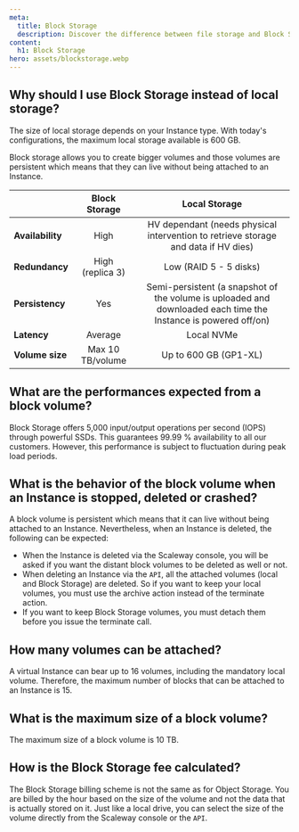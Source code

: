 ```yaml
---
meta:
  title: Block Storage
  description: Discover the difference between file storage and Block Storage and get answers to your performance and security concerns. 
content:
  h1: Block Storage
hero: assets/blockstorage.webp
---
```


<Concept>

## Why should I use Block Storage instead of local storage?

The size of local storage depends on your Instance type. With today's configurations, the maximum local storage available is 600 GB.

Block storage allows you to create bigger volumes and those volumes are persistent which means that they can live without being attached to an Instance.

|                    |         **Block Storage**         |           **Local Storage**                                                                                    |
|--------------------|:---------------------------------:|:--------------------------------------------------------------------------------------------------------------:|
| **Availability**   | High                              | HV dependant (needs physical intervention to retrieve storage and data if HV dies)                             |  
| **Redundancy**     | High (replica 3)                  | Low (RAID 5 - 5 disks)                                                                                         |  
| **Persistency**    | Yes                               | Semi-persistent (a snapshot of the volume is uploaded and downloaded each time the Instance is powered off/on) | 
| **Latency**        | Average                           | Local NVMe                                                                                                     |
| **Volume size**    | Max 10 TB/volume                  | Up to 600 GB (GP1-XL)                                                                                          |  

</Concept>

<Concept>

## What are the performances expected from a block volume?

Block Storage offers 5,000 input/output operations per second (IOPS) through powerful SSDs. 
This guarantees 99.99 % availability to all our customers. However, this performance is subject to fluctuation during peak load periods.

</Concept>

<Concept>

## What is the behavior of the block volume when an Instance is stopped, deleted or crashed?

A block volume is persistent which means that it can live without being attached to an Instance. Nevertheless, when an Instance is deleted, the following can be expected:

- When the Instance is deleted via the Scaleway console, you will be asked if you want the distant block volumes to be deleted as well or not.
- When deleting an Instance via the `API`, all the attached volumes (local and Block Storage) are deleted. So if you want to keep your local volumes, you must use the archive action instead of the terminate action. 
- If you want to keep Block Storage volumes, you must detach them before you issue the terminate call.

</Concept>

<Concept>

## How many volumes can be attached?

A virtual Instance can bear up to 16 volumes, including the mandatory local volume. 
Therefore, the maximum number of blocks that can be attached to an Instance is 15.

</Concept>

<Concept>

## What is the maximum size of a block volume?

The maximum size of a block volume is 10 TB.

</Concept>

<Concept>

## How is the Block Storage fee calculated?

The Block Storage billing scheme is not the same as for Object Storage. You are billed by the hour based on the size of the volume and not the data that is actually stored on it. Just like a local drive, you can select the size of the volume directly from the Scaleway console or the `API`.

</Concept>